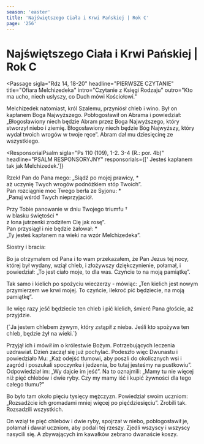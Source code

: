 ```yaml
---
season: 'easter'
title: 'Najświętszego Ciała i Krwi Pańskiej | Rok C'
page: '256'
---
```


# Najświętszego Ciała i Krwi Pańskiej | Rok C

<Passage
  sigla="Rdz 14, 18-20"
  headline="PIERWSZE CZYTANIE"
  title="Ofiara Melchizedeka"
  intro="Czytanie z Księgi Rodzaju"
  outro="Kto ma ucho, niech usłyszy, co Duch mówi Kościołowi."
>
  <p>Melchizedek natomiast, król Szalemu, przyniósł chleb i wino. Był on kapłanem Boga Najwyższego. Pobłogosławił on Abrama i powiedział: „Błogosławiony niech będzie Abram przez Boga Najwyższego, który stworzył niebo i ziemię. Błogosławiony niech będzie Bóg Najwyższy, który wydał twoich wrogów w twoje ręce”. Abram dał mu dziesięcinę ze wszystkiego.</p>
</Passage>

<ResponsorialPsalm
  sigla="Ps 110 (109), 1-2. 3-4 (R.: por. 4b)"
  headline="PSALM RESPONSORYJNY"
  responsorials={[' Jesteś kapłanem tak jak Melchizedek.']}
>
  <p>Rzekł Pan do Pana mego: „Siądź po mojej prawicy, *<br/>aż uczynię Twych wrogów podnóżkiem stóp Twoich”.<br/>Pan rozciągnie moc Twego berła ze Syjonu: *<br/>„Panuj wśród Twych nieprzyjaciół.</p>
  <p>Przy Tobie panowanie w dniu Twojego triumfu †<br/>w blasku świętości *<br/>z łona jutrzenki zrodziłem Cię jak rosę”.<br/>Pan przysiągł i nie będzie żałował: *<br/>„Ty jesteś kapłanem na wieki na wzór Melchizedeka”.</p>
</ResponsorialPsalm>
<Passage
  sigla="1 Kor 11, 23-26"
  headline="DRUGIE CZYTANIE"
  title="Eucharystia jest pamiątką śmierci Chrystusa"
  intro="Czytanie z Pierwszego listu świętego Pawła Apostoła do Koryntian"
  outro="Kto ma ucho, niech usłyszy, co Duch mówi Kościołowi."
>
  <p>Siostry i bracia:</p>
  <p>Bo ja otrzymałem od Pana i to wam przekazałem, że Pan Jezus tej nocy, której był wydany, wziął chleb, i złożywszy dziękczynienie, połamał, i powiedział: „To jest ciało moje, to dla was. Czyńcie to na moją pamiątkę”.</p>
  <p>Tak samo i kielich po spożyciu wieczerzy - mówiąc: „Ten kielich jest nowym przymierzem we krwi mojej. To czyńcie, ilekroć pić będziecie, na moją pamiątkę”.</p>
  <p>Ile więc razy jeść będziecie ten chleb i pić kielich, śmierć Pana głoście, aż przyjdzie.</p>
</Passage>
<Passage
  sigla="J 6, 51"
  headline="AKLAMACJA"
  acclamation="Aklamacja: Alleluja, alleluja, alleluja."
>
  {`Ja jestem chlebem żywym, który zstąpił z nieba.
Jeśli kto spożywa ten chleb, będzie żył na wieki.`}
</Passage>
<Passage
  sigla="Łk 9, 11b-17"
  headline="EWANGELIA"
  title="Rozmnożenie chleba"
  intro=" Słowa Ewangelii według świętego Łukasza"
  outro="Oto słowo Pańskie"
>
  <p>Przyjął ich i mówił im o królestwie Bożym. Potrzebujących leczenia uzdrawiał. Dzień zaczął się już pochylać. Podeszło więc Dwunastu i powiedziało Mu: „Każ odejść tłumowi, aby poszli do okolicznych wsi i zagród i poszukali spoczynku i jedzenia, bo tutaj jesteśmy na pustkowiu”. Odpowiedział im: „Wy dajcie im jeść”. Na to oznajmili: „Mamy tu nie więcej niż pięć chlebów i dwie ryby. Czy my mamy iść i kupić żywności dla tego całego tłumu?”</p>
  <p>Bo było tam około pięciu tysięcy mężczyzn. Powiedział swoim uczniom: „Rozsadźcie ich gromadami mniej więcej po pięćdziesięciu”. Zrobili tak. Rozsadzili wszystkich.</p>
  <p>On wziął te pięć chlebów i dwie ryby, spojrzał w niebo, pobłogosławił je, połamał i dawał uczniom, aby podali tej rzeszy. Zjedli wszyscy i wszyscy nasycili się. A zbywających im kawałków zebrano dwanaście koszy.</p>
</Passage>
